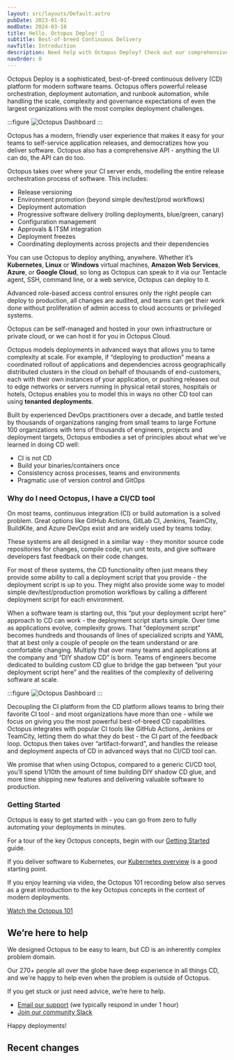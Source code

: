 ```yaml
---
layout: src/layouts/Default.astro
pubDate: 2023-01-01
modDate: 2024-03-18
title: Hello, Octopus Deploy! 👋
subtitle: Best-of-breed Continuous Delivery
navTitle: Introduction
description: Need help with Octopus Deploy? Check out our comprehensive documentation covering everything from getting started to advanced issues and features.``
navOrder: 0
---
```


Octopus Deploy is a sophisticated, best-of-breed continuous delivery (CD) platform for modern software teams. Octopus offers powerful release orchestration, deployment automation, and runbook automation, while handling the scale, complexity and governance expectations of even the largest organizations with the most complex deployment challenges.

:::figure
![Octopus Dashboard](/docs/img/getting-started/dashboard.png)
:::

Octopus has a modern, friendly user experience that makes it easy for your teams to self-service application releases, and democratizes how you deliver software. Octopus also has a comprehensive API - anything the UI can do, the API can do too.

Octopus takes over where your CI server ends, modelling the entire release orchestration process of software. This includes: 

- Release versioning
- Environment promotion (beyond simple dev/test/prod workflows)
- Deployment automation
- Progressive software delivery (rolling deployments, blue/green, canary)
- Configuration management
- Approvals & ITSM integration 
- Deployment freezes
- Coordinating deployments across projects and their dependencies

You can use Octopus to deploy anything, anywhere. Whether it’s **Kubernetes**, **Linux** or **Windows** virtual machines, **Amazon Web Services**, **Azure**, or **Google Cloud**, so long as Octopus can speak to it via our Tentacle agent, SSH, command line, or a web service, Octopus can deploy to it.

Advanced role-based access control ensures only the right people can deploy to production, all changes are audited, and teams can get their work done without proliferation of admin access to cloud accounts or privileged systems.

Octopus can be self-managed and hosted in your own infrastructure or private cloud, or we can host it for you in Octopus Cloud.

Octopus models deployments in advanced ways that allows you to tame complexity at scale. For example, if “deploying to production” means a coordinated rollout of applications and dependencies across geographically distributed clusters in the cloud on behalf of thousands of end-customers, each with their own instances of your application, or pushing releases out to edge networks or servers running in physical retail stores, hospitals or hotels, Octopus enables you to model this in ways no other CD tool can using **tenanted deployments**.

Built by experienced DevOps practitioners over a decade, and battle tested by thousands of organizations ranging from small teams to large Fortune 100 organizations with tens of thousands of engineers, projects and deployment targets, Octopus embodies a set of principles about what we’ve learned in doing CD well:

- CI is not CD
- Build your binaries/containers once
- Consistency across processes, teams and environments
- Pragmatic use of version control and GitOps

### Why do I need Octopus, I have a CI/CD tool

On most teams, continuous integration (CI) or build automation is a solved problem. Great options like GitHub Actions, GitLab CI, Jenkins, TeamCity, BuildKite, and Azure DevOps exist and are widely used by teams today.

These systems are all designed in a similar way - they monitor source code repositories for changes, compile code, run unit tests, and give software developers fast feedback on their code changes. 

For most of these systems, the CD functionality often just means they provide some ability to call a deployment script that you provide - the deployment script is up to you. They might also provide some way to model simple dev/test/production promotion workflows by calling a different deployment script for each environment.

When a software team is starting out, this “put your deployment script here” approach to CD can work - the deployment script starts simple. Over time as applications evolve, complexity grows. That “deployment script” becomes hundreds and thousands of lines of specialized scripts and YAML that at best only a couple of people on the team understand or are comfortable changing. Multiply that over many teams and applications at the company and “DIY shadow CD” is born. Teams of engineers become dedicated to building custom CD glue to bridge the gap between “put your deployment script here” and the realities of the complexity of delivering software at scale.

:::figure
![Octopus Dashboard](/docs/img/getting-started/overview.png)
:::

Decoupling the CI platform from the CD platform allows teams to bring their favorite CI tool - and most organizations have more than one - while we focus on giving you the most powerful best-of-breed CD capabilities. Octopus integrates with popular CI tools like GitHub Actions, Jenkins or TeamCity, letting them do what they do best - the CI part of the feedback loop. Octopus then takes over “artifact-forward”, and handles the release and deployment aspects of CD in advanced ways that no CI/CD tool can.

We promise that when using Octopus, compared to a generic CI/CD tool, you’ll spend 1/10th the amount of time building DIY shadow CD glue, and more time shipping new features and delivering valuable software to production.

### Getting Started

Octopus is easy to get started with - you can go from zero to fully automating your deployments in minutes. 

For a tour of the key Octopus concepts, begin with our [Getting Started](/docs/getting-started) guide.

If you deliver software to Kubernetes, our [Kubernetes overview](/docs/deployments/kubernetes) is a good starting point. 

If you enjoy learning via video, the Octopus 101 recording below also serves as a great introduction to the key Octopus concepts in the context of modern deployments.  

[Watch the Octopus 101](https://www.youtube.com/watch?v=y5wP_H_1VqY)

## We’re here to help

We designed Octopus to be easy to learn, but CD is an inherently complex problem domain.

Our 270+ people all over the globe have deep experience in all things CD, and we're happy to help even when the problem is outside of Octopus.

If you get stuck or just need advice, we’re here to help.

- [Email our support](mailto:support@octopus.com) (we typically respond in under 1 hour)
- [Join our community Slack](https://octopus.com/slack)

Happy deployments!

## Recent changes

<RecentlyUpdated count="5" />
